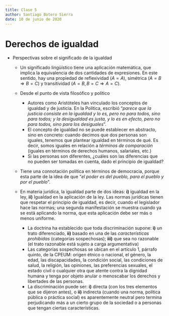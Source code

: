 ```yaml
---
title: Clase 5
author: Santiago Botero Sierra
date: 10 de junio de 2020
---
```


# Derechos de igualdad

+ Perspectivas sobre el significado de la igualdad
	- Un significado lingüístico tiene una aplicación matemática, que implica
		la equivalencia de dos cantidades de expresiones. En este sentido, hay
		una propiedad de reflexividad ($A = A$), simétrica
		($A = B \Rightarrow B = C$) y transitividad
		($A = B, B = C \Rightarrow A = C$).
	- Desde el punto de vista filosófico y político

		* Autores como Aristóteles han vinculado los conceptos de igualdad y de
		 	justicia. En la Política, escribió "*parece que la justicia
		 	consiste en la igualdad y lo es, pero no para todos, sino para
		 	todos; y la desigualdad es justa, y lo es en efecto, pero no para
		 	todos, sino para los desiguales*".
		* El concepto de igualdad no se puede establecer en abstracto, sino en
			concreto: cuando  decimos que dos personas son iguales, tenemos que
			plantear igualdad  en términos de qué. Es decir, somos iguales en
			relación a *términos de comparación* (iguales en términos de
			derechos humanos, salariales, etc.)
		* Si las personas son diferentes, ¿cuáles son las diferencias que no
			pueden ser tomadas en cuenta, dado el principio de igualdad?

	- Tiene una connotación política en términos de democracia, porque esta
		parte de la idea de que "*el poder es del pueblo, para el pueblo y por
		el pueblo*".
	- En materia jurídica, la igualdad parte de dos ideas: **i)** igualdad en la
		ley, **ii)** Igualdad en la aplicación de la ley. Las normas jurídicas
		tienen que respetar el principio de igualdad, es decir, cuando el
		legislador hace las normas; una segunda manifestación se muestra cuando
		ya se está aplicando la norma, que esta aplicación debe ser más o menos
		uniforme.

		* La doctrina ha establecido que toda discriminación supone: **i)**  un
			trato diferenciado, **ii)** basado en una de las *características
			prohibidas* (categorías sospechosas); **iii)** que sea no razonable
			(el trato razonable  está sujeto a carga argumentativa)
		* Las categorías sospechosas se ubican en el artículo 1, párrafo quinto,
			de la CPEUM: origen étnico o nacional, el género, la edad, las
			discapacidades, la condición social, las condiciones de salud, la
			religión, las opiniones, las preferencias sexuales, el estado civil
			o cualquier otra que atente contra la dignidad humana y tenga por
			objeto anular o menoscabar los derechos y libertades de las
			personas.
		* La discriminación puede ser: **i)** directa (con los tres elementos
			que se dijeron antes), o **ii)** indirecta (cuando una norma,
			política pública o práctica social) es aparentemente neutral pero
			termina perjudicando más a un cierto grupo de la sociedad o a
			personas que tengan ciertas características.
